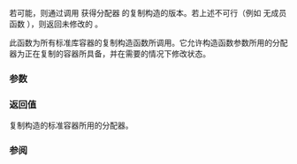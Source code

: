 {{cpp/memory/allocator_traits/title|select_on_container_copy_construction}}
{{cpp/memory/allocator_traits/navbar}}
{{dcl begin}}
{{dcl header|memory}}
{{dcla|since=c++11|constexpr=c++20|
static Alloc select_on_container_copy_construction( const Alloc&amp; a );
}}
{{dcl end}}

若可能，则通过调用 {{c|a.select_on_container_copy_construction() }} 获得分配器 {{c|a}} 的复制构造的版本。若上述不可行（例如 {{tt|Alloc}} 无成员函数 {{tt|select_on_container_copy_construction()}}），则返回未修改的 {{c|a}}。

此函数为所有标准库容器的复制构造函数所调用。它允许构造函数参数所用的分配器为正在复制的容器所具备，并在需要的情况下修改状态。

===参数===
{{par begin}}
{{par|a|标准容器用以传递给容器复制构造函数的分配器}}
{{par end}}

===返回值===
复制构造的标准容器所用的分配器。

===参阅===
{{dsc begin}}
{{dsc inc|cpp/memory/scoped_allocator_adaptor/dsc select_on_container_copy_construction}}
{{dsc end}}

{{langlinks|de|en|es|fr|it|ja|pt|ru}}